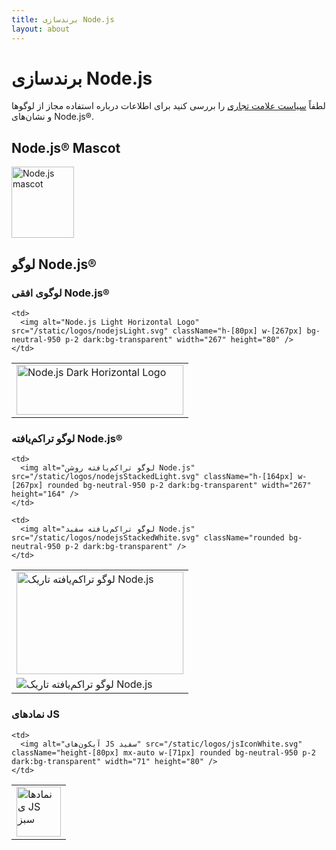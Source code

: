 ```yaml
---
title: برندسازی Node.js
layout: about
---
```


# برندسازی Node.js

لطفاً [سیاست علامت تجاری](https://trademark-policy.openjsf.org/) را بررسی کنید برای اطلاعات درباره استفاده مجاز از لوگوها و نشان‌های Node.js®‎.

## Node.js® Mascot

<img
  alt="Node.js mascot"
  src="/static/images/node-mascot.svg"
  className="w-[100px]"
  width="100"
  height="114"
/>

## لوگو Node.js®‎

### لوگوی افقی Node.js®‎

<table>
  <tr>
    <td>
      <img alt="Node.js Dark Horizontal Logo" src="/static/logos/nodejsDark.svg" className="h-[80px] w-[267px]" width="267" height="80" />
    </td>

    <td>
      <img alt="Node.js Light Horizontal Logo" src="/static/logos/nodejsLight.svg" className="h-[80px] w-[267px] bg-neutral-950 p-2 dark:bg-transparent" width="267" height="80" />
    </td>

  </tr>
</table>

### لوگو تراکم‌یافته Node.js®‎

<table>
  <tr>
    <td>
      <img alt="لوگو تراکم‌یافته تاریک Node.js" src="/static/logos/nodejsStackedDark.svg" className="h-[164px] w-[267px]" width="267" height="164" />
    </td>

    <td>
      <img alt="لوگو تراکم‌یافته روشن Node.js" src="/static/logos/nodejsStackedLight.svg" className="h-[164px] w-[267px] rounded bg-neutral-950 p-2 dark:bg-transparent" width="267" height="164" />
    </td>

  </tr>

  <tr>
    <td>
      <img alt="لوگو تراکم‌یافته تاریک Node.js" src="/static/logos/nodejsStackedBlack.svg" />
    </td>

    <td>
      <img alt="لوگو تراکم‌یافته سفید Node.js" src="/static/logos/nodejsStackedWhite.svg" className="rounded bg-neutral-950 p-2 dark:bg-transparent" />
    </td>

  </tr>
</table>

### نمادهای JS

<table>
  <tr>
    <td>
      <img alt="نمادهای JS سبز" src="/static/logos/jsIconGreen.svg" className="height-[80px] mx-auto w-[71px]" width="71" height="80" />
    </td>

    <td>
      <img alt="آیکون‌های JS سفید" src="/static/logos/jsIconWhite.svg" className="height-[80px] mx-auto w-[71px] rounded bg-neutral-950 p-2 dark:bg-transparent" width="71" height="80" />
    </td>

  </tr>
</table>
